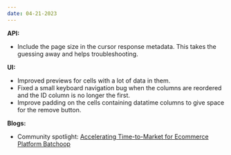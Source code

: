 ```yaml
---
date: 04-21-2023
---
```


********API:********

- Include the page size in the cursor response metadata. This takes the guessing away and helps troubleshooting.

******UI:******

- Improved previews for cells with a lot of data in them.
- Fixed a small keyboard navigation bug when the columns are reordered and the ID column is no longer the first.
- Improve padding on the cells containing datatime columns to give space for the remove button.

************Blogs:************

- Community spotlight: [Accelerating Time-to-Market for Ecommerce Platform Batchoop](https://xata.io/blog/ecommerce-platform-batchoop)